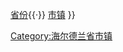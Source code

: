 {{Navbox
|name  = Gelderland Province
|title = {{flagicon image|Flag of Gelderland.svg}} [[海尔德兰省]][[市镇 (荷兰)|市镇]]
|image = [[Image:Gelderland position.svg|60px]]
|list1 = <div>
{{nowrap|[[阿尔滕]] ·}}
{{nowrap|[[阿珀尔多伦]] ·}}
{{nowrap|[[阿纳姆]] ·}}
{{nowrap|[[巴讷费尔德]] ·}}
{{nowrap|[[贝赫和达尔]] ·}}
{{nowrap|[[贝尔克兰]] ·}}
{{nowrap|[[伯宁恩]] ·}}
{{nowrap|[[布龙克霍斯特]] ·}}
{{nowrap|[[布吕门]] ·}}
{{nowrap|[[比伦 (荷兰)|比伦]] ·}}
{{nowrap|[[屈伦博赫]] ·}}
{{nowrap|[[杜斯堡]] ·}}
{{nowrap|[[杜廷赫姆]] ·}}
{{nowrap|[[德吕滕]] ·}}
{{nowrap|[[德伊芬]] ·}}
{{nowrap|[[埃德]] ·}}
{{nowrap|[[埃尔堡]] ·}}
{{nowrap|[[埃珀]] ·}}
{{nowrap|[[埃尔默洛]] ·}}
{{nowrap|[[哈尔德韦克]] ·}}
{{nowrap|[[哈特姆]] ·}}
{{nowrap|[[海尔德]] ·}}
{{nowrap|[[赫门]] ·}}
{{nowrap|[[灵厄瓦尔德]] ·}}
{{nowrap|[[洛赫姆]] ·}}
{{nowrap|[[马斯德里尔]] ·}}
{{nowrap|[[蒙特弗兰]] ·}}
{{nowrap|[[下贝蒂沃]] ·}}
{{nowrap|[[奈凯尔克]] ·}}
{{nowrap|[[奈梅亨|-{zh-hans:奈梅亨; zh-hk:尼美根;zh-tw:奈梅亨;}-]] ·}}
{{nowrap|[[寧斯佩特]] ·}}
{{nowrap|[[奥尔德布鲁克]] ·}}
{{nowrap|[[东海尔勒]] ·}}
{{nowrap|[[旧艾瑟尔斯特雷克]] ·}}
{{nowrap|[[上贝蒂沃]] ·}}
{{nowrap|[[皮滕 (海尔德兰省)|皮滕]] ·}}
{{nowrap|[[伦克姆]] ·}}
{{nowrap|[[雷登 (荷蘭)|雷登]] ·}}
{{nowrap|[[莱茵瓦尔登]] ·}}
{{nowrap|[[罗曾达尔]] ·}}
{{nowrap|[[斯海彭澤爾]] ·}}
{{nowrap|[[蒂尔 (荷兰)|蒂尔]] ·}}
{{nowrap|[[福尔斯特 (海尔德兰省)|福尔斯特]] ·}}
{{nowrap|[[瓦赫宁恩]] ·}}
{{nowrap|[[西贝蒂沃]] ·}}
{{nowrap|[[西马斯和瓦尔]] ·}}
{{nowrap|[[韦斯特福特]] ·}}
{{nowrap|[[韦亨]] ·}}
{{nowrap|[[温特斯韦克]] ·}}
{{nowrap|[[扎尔特博默尔]] ·}}
{{nowrap|[[泽弗纳尔]] ·}}
{{nowrap|[[聚特芬]]}}
</div>
|below = [[荷兰]]{{·}} [[荷兰省份|省份]]{{·}} [[荷兰市镇列表|市镇]]
}}<noinclude>

[[Category:荷兰省份模板|{{PAGENAME}}]]
[[Category:海尔德兰省市镇]]
</noinclude>